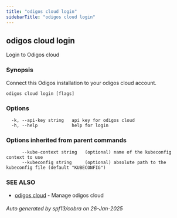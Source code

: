 ```yaml
---
title: "odigos cloud login"
sidebarTitle: "odigos cloud login"
---
```

## odigos cloud login

Login to Odigos cloud

### Synopsis

Connect this Odigos installation to your odigos cloud account.

```
odigos cloud login [flags]
```

### Options

```
  -k, --api-key string   api key for odigos cloud
  -h, --help             help for login
```

### Options inherited from parent commands

```
      --kube-context string   (optional) name of the kubeconfig context to use
      --kubeconfig string     (optional) absolute path to the kubeconfig file (default "KUBECONFIG")
```

### SEE ALSO

* [odigos cloud](/cli/odigos_cloud)	 - Manage odigos cloud

###### Auto generated by spf13/cobra on 26-Jan-2025
